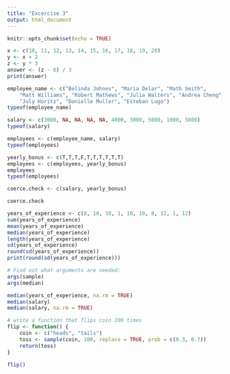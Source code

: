 ```yaml
---
title: "Excercise 3"
output: html_document
---
```


```r
knitr::opts_chunk$set(echo = TRUE)

```

```r
x <- c(10, 11, 12, 13, 14, 15, 16, 17, 18, 19, 20)
y <- x + 2
z <- y * 3
answer <- (z - 6) / 3
print(answer)
```

```r
employee_name <- c("Belinda Johnes", "Maria Delar", "Math Smith", 
    "Matt Williams", "Robert Mathews", "Julia Walters", "Andrea Cheng",
    "July Horitz", "Danielle Muller", "Esteban Lugo")
typeof(employee_name)

salary <- c(3000, NA, NA, NA, NA, 4000, 3000, 5000, 1000, 5000)
typeof(salary)

employees <- c(employee_name, salary)
typeof(employees)
```

```r
yearly_bonus <- c(T,T,T,F,T,T,T,T,T,T)
employees <- c(employees, yearly_bonus)
employees
typeof(employees)

coerce.check <- c(salary, yearly_bonus)

coerce.check
```

```r
years_of_experience <- c(8, 10, 10, 1, 10, 10, 8, 12, 1, 12)
sum(years_of_experience)
mean(years_of_experience)
median(years_of_experience)
length(years_of_experience)
sd(years_of_experience)
round(sd(years_of_experience))
print(round(sd(years_of_experience)))
```


```r
# Find out what arguments are needed: 
args(sample)
args(median)

median(years_of_experience, na.rm = TRUE)
median(salary)
median(salary, na.rm = TRUE)
```

```r
# write a function that flips coin 100 times
flip <- function() {
    coin <- c("heads", "tails")
    toss <- sample(coin, 100, replace = TRUE, prob = c(0.3, 0.7))
    return(toss)
}

flip()
```

